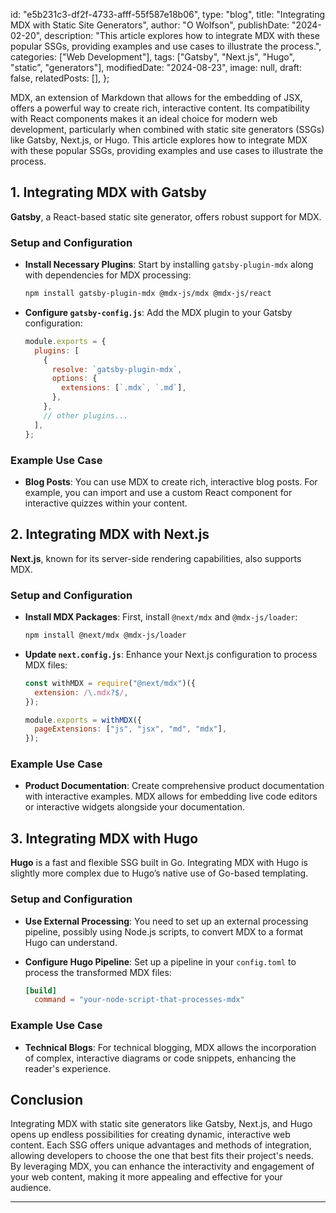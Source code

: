   id: "e5b231c3-df2f-4733-afff-55f587e18b06",
  type: "blog",
  title: "Integrating MDX with Static Site Generators",
  author: "O Wolfson",
  publishDate: "2024-02-20",
  description:
    "This article explores how to integrate MDX with these popular SSGs, providing examples and use cases to illustrate the process.",
  categories: ["Web Development"],
  tags: ["Gatsby", "Next.js", "Hugo", "static", "generators"],
  modifiedDate: "2024-08-23",
  image: null,
  draft: false,
  relatedPosts: [],
};

MDX, an extension of Markdown that allows for the embedding of JSX, offers a powerful way to create rich, interactive content. Its compatibility with React components makes it an ideal choice for modern web development, particularly when combined with static site generators (SSGs) like Gatsby, Next.js, or Hugo. This article explores how to integrate MDX with these popular SSGs, providing examples and use cases to illustrate the process.

## 1. Integrating MDX with Gatsby

**Gatsby**, a React-based static site generator, offers robust support for MDX.

### Setup and Configuration

- **Install Necessary Plugins**: Start by installing `gatsby-plugin-mdx` along with dependencies for MDX processing:

  ```bash
  npm install gatsby-plugin-mdx @mdx-js/mdx @mdx-js/react
  ```

- **Configure `gatsby-config.js`**: Add the MDX plugin to your Gatsby configuration:

  ```javascript
  module.exports = {
    plugins: [
      {
        resolve: `gatsby-plugin-mdx`,
        options: {
          extensions: [`.mdx`, `.md`],
        },
      },
      // other plugins...
    ],
  };
  ```

### Example Use Case

- **Blog Posts**: You can use MDX to create rich, interactive blog posts. For example, you can import and use a custom React component for interactive quizzes within your content.

## 2. Integrating MDX with Next.js

**Next.js**, known for its server-side rendering capabilities, also supports MDX.

### Setup and Configuration

- **Install MDX Packages**: First, install `@next/mdx` and `@mdx-js/loader`:

  ```bash
  npm install @next/mdx @mdx-js/loader
  ```

- **Update `next.config.js`**: Enhance your Next.js configuration to process MDX files:

  ```javascript
  const withMDX = require("@next/mdx")({
    extension: /\.mdx?$/,
  });

  module.exports = withMDX({
    pageExtensions: ["js", "jsx", "md", "mdx"],
  });
  ```

### Example Use Case

- **Product Documentation**: Create comprehensive product documentation with interactive examples. MDX allows for embedding live code editors or interactive widgets alongside your documentation.

## 3. Integrating MDX with Hugo

**Hugo** is a fast and flexible SSG built in Go. Integrating MDX with Hugo is slightly more complex due to Hugo’s native use of Go-based templating.

### Setup and Configuration

- **Use External Processing**: You need to set up an external processing pipeline, possibly using Node.js scripts, to convert MDX to a format Hugo can understand.

- **Configure Hugo Pipeline**: Set up a pipeline in your `config.toml` to process the transformed MDX files:

  ```toml
  [build]
    command = "your-node-script-that-processes-mdx"
  ```

### Example Use Case

- **Technical Blogs**: For technical blogging, MDX allows the incorporation of complex, interactive diagrams or code snippets, enhancing the reader's experience.

## Conclusion

Integrating MDX with static site generators like Gatsby, Next.js, and Hugo opens up endless possibilities for creating dynamic, interactive web content. Each SSG offers unique advantages and methods of integration, allowing developers to choose the one that best fits their project's needs. By leveraging MDX, you can enhance the interactivity and engagement of your web content, making it more appealing and effective for your audience.

---
